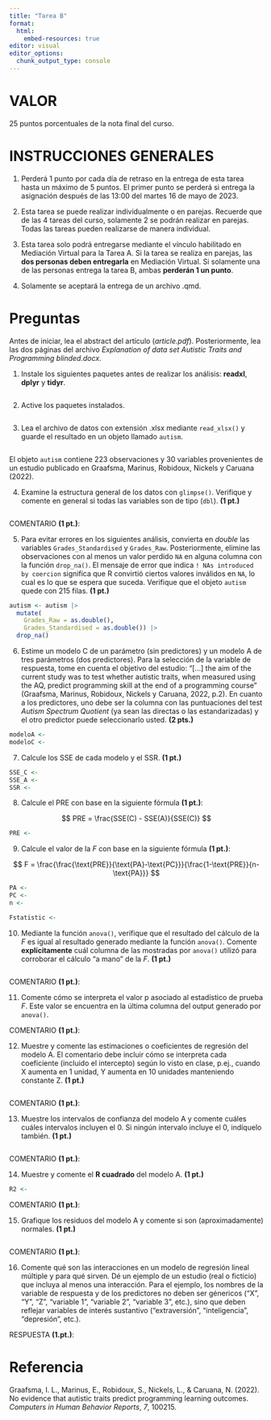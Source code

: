 ```yaml
---
title: "Tarea B"
format: 
  html:
    embed-resources: true
editor: visual
editor_options: 
  chunk_output_type: console
---
```


# VALOR

25 puntos porcentuales de la nota final del curso.

# INSTRUCCIONES GENERALES

1.  Perderá 1 punto por cada día de retraso en la entrega de esta tarea hasta un máximo de 5 puntos. El primer punto se perderá si entrega la asignación después de las 13:00 del martes 16 de mayo de 2023.

2.  Esta tarea se puede realizar individualmente o en parejas. Recuerde que de las 4 tareas del curso, solamente 2 se podrán realizar en parejas. Todas las tareas pueden realizarse de manera individual.

3.  Esta tarea solo podrá entregarse mediante el vínculo habilitado en Mediación Virtual para la Tarea A. Si la tarea se realiza en parejas, las **dos personas deben entregarla** en Mediación Virtual. Si solamente una de las personas entrega la tarea B, ambas **perderán 1 un punto**.

4.  Solamente se aceptará la entrega de un archivo .qmd.

# Preguntas

Antes de iniciar, lea el abstract del artículo (*article.pdf*). Posteriormente, lea las dos páginas del archivo *Explanation of data set Autistic Traits and Programming blinded.docx*.

1.  Instale los siguientes paquetes antes de realizar los análisis: **readxl**, **dplyr** y **tidyr**.

```r

```

2.  Active los paquetes instalados.

```r

```

3.  Lea el archivo de datos con extensión .xlsx mediante `read_xlsx()` y guarde el resultado en un objeto llamado `autism`.

```r

```

El objeto `autism` contiene 223 observaciones y 30 variables provenientes de un estudio publicado en Graafsma, Marinus, Robidoux, Nickels y Caruana (2022).

4.  Examine la estructura general de los datos con `glimpse()`. Verifique y comente en general si todas las variables son de tipo (`dbl`). **(1 pt.)**

```r
 
```

COMENTARIO **(1 pt.)**:

5.  Para evitar errores en los siguientes análisis, convierta en *double* las variables `Grades_Standardised` y `Grades_Raw`. Posteriormente, elimine las observaciones con al menos un valor perdido `NA` en alguna columna con la función `drop_na()`. El mensaje de error que indica `! NAs introduced by coercion` significa que R convirtió ciertos valores inválidos en `NA`, lo cual es lo que se espera que suceda. Verifique que el objeto `autism` quede con 215 filas. **(1 pt.)**

```r
autism <- autism |>
  mutate(
    Grades_Raw = as.double(),
    Grades_Standardised = as.double()) |>
  drop_na()
```

6.  Estime un modelo C de un parámetro (sin predictores) y un modelo A de tres parámetros (dos predictores). Para la selección de la variable de respuesta, tome en cuenta el objetivo del estudio: "\[...\] the aim of the current study was to test whether autistic traits, when measured using the AQ, predict programming skill at the end of a programming course" (Graafsma, Marinus, Robidoux, Nickels y Caruana, 2022, p.2). En cuanto a los predictores, uno debe ser la columna con las puntuaciones del test *Autism Spectrum Quotient* (ya sean las directas o las estandarizadas) y el otro predictor puede seleccionarlo usted. **(2 pts.)**

```r
modeloA <-
modeloC <-
```

7.  Calcule los SSE de cada modelo y el SSR. **(1 pt.)**

```r
SSE_C <- 
SSE_A <- 
SSR <- 
```

8.  Calcule el PRE con base en la siguiente fórmula **(1 pt.)**:

$$
PRE = \frac{SSE(C) - SSE(A)}{SSE(C)}
$$

```r
PRE <- 
```

9.  Calcule el valor de la $F$ con base en la siguiente fórmula **(1 pt.)**:

$$
F = \frac{\frac{\text{PRE}}{\text{PA}-\text{PC}}}{\frac{1-\text{PRE}}{n-\text{PA}}}
$$

```r
PA <- 
PC <- 
n <- 

Fstatistic <- 
```

10. Mediante la función `anova()`, verifique que el resultado del cálculo de la $F$ es igual al resultado generado mediante la función `anova()`. Comente **explícitamente** cuál columna de las mostradas por `anova()` utilizó para corroborar el cálculo "a mano" de la $F$. **(1 pt.)**

```r

```

COMENTARIO **(1 pt.)**:

11. Comente cómo se interpreta el valor p asociado al estadístico de prueba $F$. Este valor se encuentra en la última columna del output generado por `anova()`.

COMENTARIO **(1 pt.)**:

12. Muestre y comente las estimaciones o coeficientes de regresión del modelo A. El comentario debe incluir cómo se interpreta cada coeficiente (incluido el intercepto) según lo visto en clase, p.ej., cuando X aumenta en 1 unidad, Y aumenta en 10 unidades manteniendo constante Z. **(1 pt.)**

```r

```

COMENTARIO **(1 pt.)**:

13. Muestre los intervalos de confianza del modelo A y comente cuáles cuáles intervalos incluyen el 0. Si ningún intervalo incluye el 0, indíquelo también. **(1 pt.)**

```r

```

COMENTARIO **(1 pt.)**:

14. Muestre y comente el **R cuadrado** del modelo A. **(1 pt.)**

```r
R2 <- 

```

COMENTARIO **(1 pt.)**:

15. Grafique los residuos del modelo A y comente si son (aproximadamente) normales. **(1 pt.)**

```r

```

COMENTARIO **(1 pt.)**:

16. Comente qué son las interacciones en un modelo de regresión lineal múltiple y para qué sirven. Dé un ejemplo de un estudio (real o ficticio) que incluya al menos una interacción. Para el ejemplo, los nombres de la variable de respuesta y de los predictores no deben ser génericos ("X", "Y", "Z", "variable 1", "variable 2", "variable 3", etc.), sino que deben reflejar variables de interés sustantivo ("extraversión", "inteligencia", "depresión", etc.).

RESPUESTA **(1.pt.)**:

# Referencia

Graafsma, I. L., Marinus, E., Robidoux, S., Nickels, L., & Caruana, N. (2022). No evidence that autistic traits predict programming learning outcomes. *Computers in Human Behavior Reports*, *7*, 100215.
